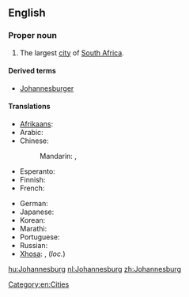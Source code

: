 ==English==
{{wikipedia}}

===Proper noun===
{{en-proper noun}}

# The largest [[city]] of [[South Africa]].

====Derived terms====
* [[Johannesburger]]

====Translations====
{{trans-top|a city in South Africa}}
* [[Afrikaans]]: {{t-|af|Johannesburg}}
* Arabic: {{t-|ar|جوهانسبرغ|m|tr=juhanisbuurgh}}
* Chinese:
*: Mandarin: {{t-|cmn|約翰內斯堡|sc=Hani}}, {{t-|cmn|约翰内斯堡|tr=Yuēhànnèisībǎo|sc=Hani}}
* Esperanto: {{t-|eo|Johanesburgo}}
* Finnish: {{t-|fi|Johannesburg}}
* French: {{t-|fr|Johannesburg}}
{{trans-mid}}
* German: {{t-|de|Johannesburg|n}}
* Japanese: {{t-|ja|ヨハネスブルグ|tr=Yohanesuburugu}}
* Korean: {{t-|ko|요하네스버그|tr=Yohaneseubeogeu|sc=Hang}}
* Marathi: {{t-|mr|जोहॅनेस्बर्ग|n|tr=johǎnesbarga|sc=Deva}}
* Portuguese: {{t-|pt|Joanesburgo}}
* Russian: {{t+|ru|Йоханнесбург|m|tr=Joxánnesburg}}
* [[Xhosa]]: {{t-|xh|iRhawuti}}, {{t-|xh|eRhawutini}} (''loc.'')
{{trans-bottom}}

[[Category:en:Cities]]

[[hu:Johannesburg]]
[[nl:Johannesburg]]
[[zh:Johannesburg]]